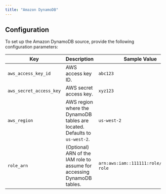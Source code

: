 ```yaml
---
title: "Amazon DynamoDB"
---
```


## Configuration

To set up the Amazon DynamoDB source, provide the following configuration parameters:

| Key                    | Description                                                                 | Sample Value                  |
| ---------------------- | --------------------------------------------------------------------------- | ------------------------------ |
| `aws_access_key_id`     | AWS access key ID.                                                          | `abc123`                       |
| `aws_secret_access_key` | AWS secret access key.                                                      | `xyz123`                       |
| `aws_region`            | AWS region where the DynamoDB tables are located. Defaults to `us-west-2`.  | `us-west-2`                    |
| `role_arn`              | (Optional) ARN of the IAM role to assume for accessing DynamoDB tables.      | `arn:aws:iam::111111:role/example-role` |

<br/>
